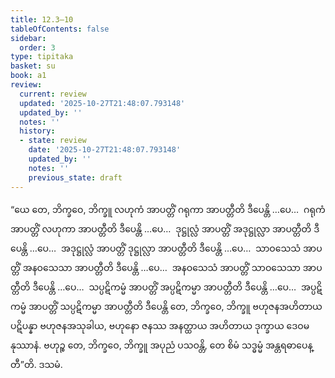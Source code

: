 ```yaml
---
title: 12.3–10
tableOfContents: false
sidebar:
  order: 3
type: tipitaka
basket: su
book: a1
review:
  current: review
  updated: '2025-10-27T21:48:07.793148'
  updated_by: ''
  notes: ''
  history:
  - state: review
    date: '2025-10-27T21:48:07.793148'
    updated_by: ''
    notes: ''
    previous_state: draft
---
```



<ReviewStatus review={frontmatter.review} showDetails={true} />

<HypothesisAnnotation frontmatter={frontmatter} />

<DynamicBreadcrumb />

<Division number="152–159" book="a1" e="ch" v="15">

<Paragraph number="254" book="a1">
“ယေ တေ, ဘိက္ခဝေ, ဘိက္ခူ လဟုကံ အာပတ္တိံ ဂရုကာ အာပတ္တီတိ ဒီပေန္တိ …ပေ…  ဂရုကံ အာပတ္တိံ လဟုကာ အာပတ္တီတိ ဒီပေန္တိ …ပေ…  ဒုဋ္ဌုလ္လံ အာပတ္တိံ အဒုဋ္ဌုလ္လာ အာပတ္တီတိ ဒီပေန္တိ …ပေ…  အဒုဋ္ဌုလ္လံ အာပတ္တိံ ဒုဋ္ဌုလ္လာ အာပတ္တီတိ ဒီပေန္တိ …ပေ…  သာဝသေသံ အာပတ္တိံ အနဝသေသာ အာပတ္တီတိ ဒီပေန္တိ …ပေ…  အနဝသေသံ အာပတ္တိံ သာဝသေသာ အာပတ္တီတိ ဒီပေန္တိ …ပေ…  သပ္ပဋိကမ္မံ အာပတ္တိံ အပ္ပဋိကမ္မာ အာပတ္တီတိ ဒီပေန္တိ …ပေ…  အပ္ပဋိကမ္မံ အာပတ္တိံ သပ္ပဋိကမ္မာ အာပတ္တီတိ ဒီပေန္တိ တေ, ဘိက္ခဝေ, ဘိက္ခူ ဗဟုဇနအဟိတာယ ပဋိပန္နာ ဗဟုဇနအသုခါယ, ဗဟုနော ဇနဿ အနတ္ထာယ အဟိတာယ ဒုက္ခာယ ဒေဝမနုဿာနံ. ဗဟုဉ္စ တေ, ဘိက္ခဝေ, ဘိက္ခူ အပုညံ ပသဝန္တိ, တေ စိမံ သဒ္ဓမ္မံ အန္တရဓာပေန္တီ”တိ.

</Paragraph>
</Division>

<Paragraph number="255" type="center" book="a1">
ဒသမံ.
</Paragraph>